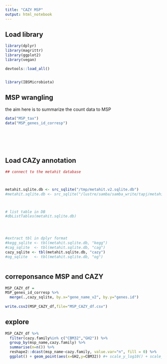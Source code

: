 ```yaml
---
title: "CAZY MSP"
output: html_notebook
---
```





## Load library

```r

library(dplyr)
library(magrittr)
library(ggplot2)
library(vegan)

devtools::load_all()


library(IBSMicrobiota)

```

## MSP wrangling

the aim here is to summarize the count data to MSP

```r


data("MSP_tax")
data("MSP_genes_id_corresp")







```


## Load CAZy annotation


```r


## connect to the metahit database



metahit.sqlite.db <- src_sqlite("/tmp/metahit.v2.sqlite.db")
#metahit.sqlite.db <- src_sqlite("/lustre/samba/samba_write/tapj/metahit.v2.sqlite.db")



# list table in DB
#dbListTables(metahit.sqlite.db)




#extract tbl in dplyr format
#kegg_sqlite <- tbl(metahit.sqlite.db, "kegg")
#cag_sqlite  <- tbl(metahit.sqlite.db, "cag")
cazy_sqlite <- tbl(metahit.sqlite.db, "cazy")
#og_sqlite   <- tbl(metahit.sqlite.db, "og")



```



## correponsance MSP and CAZY



```r



MSP_CAZY_df =
MSP_genes_id_corresp %>%
  merge(.,cazy_sqlite, by.x="gene_name_v2", by.y="genes.id")
  
write.csv2(MSP_CAZY_df,file="MSP_CAZY_df.csv")


```



## explore
```r


MSP_CAZY_df %>%
  filter(cazy.family%in% c("CBM32","GH2")) %>%
  group_by(msp_name,cazy.family) %>%
  summarise(n=n()) %>%
  reshape2::dcast(msp_name~cazy.family, value.var="n", fill = 0) %>%
  ggplot() + geom_point(aes(x=GH2,y=CBM32)) #+ scale_y_log10() + scale_x_log10()







```





